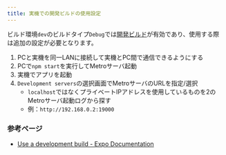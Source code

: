 ```yaml
---
title: 実機での開発ビルドの使用設定
---
```


ビルド環境`dev`のビルドタイプ`Debug`では[開発ビルド](https://docs.expo.dev/develop/development-builds/introduction/)が有効であり、使用する際は追加の設定が必要となります。

1. PCと実機を同一LANに接続して実機とPC間で通信できるようにする
1. PCで`npm start`を実行してMetroサーバ起動
1. 実機でアプリを起動
1. `Development servers`の選択画面でMetroサーバのURLを指定/選択
   - `localhost`ではなくプライベートIPアドレスを使用しているものを2のMetroサーバ起動ログから探す
   - 例：`http://192.168.0.2:19000`

### 参考ページ

- [Use a development build - Expo Documentation](https://docs.expo.dev/develop/development-builds/use-development-builds/)
